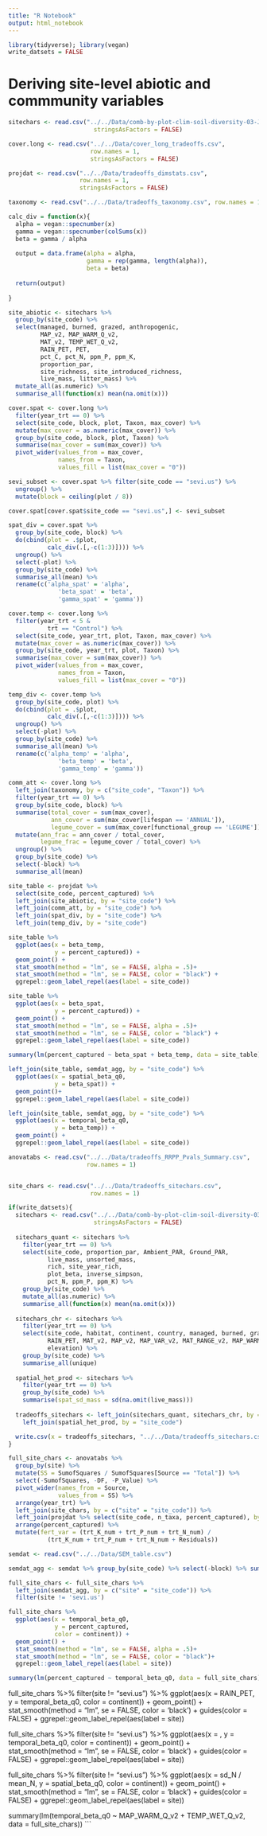 ```yaml
---
title: "R Notebook"
output: html_notebook
---
```


```r
library(tidyverse); library(vegan)
write_datsets = FALSE
```

# Deriving site-level abiotic and commmunity variables

```r
sitechars <- read.csv("../../Data/comb-by-plot-clim-soil-diversity-03-Jun-2020.csv",
                        stringsAsFactors = FALSE)

cover.long <- read.csv("../../Data/cover_long_tradeoffs.csv",
                       row.names = 1,
                       stringsAsFactors = FALSE)

projdat <- read.csv("../../Data/tradeoffs_dimstats.csv",
                    row.names = 1,
                    stringsAsFactors = FALSE)

taxonomy <- read.csv("../../Data/tradeoffs_taxonomy.csv", row.names = 1)

```

```r
calc_div = function(x){
  alpha = vegan::specnumber(x)
  gamma = vegan::specnumber(colSums(x))
  beta = gamma / alpha
  
  output = data.frame(alpha = alpha,
                      gamma = rep(gamma, length(alpha)),
                      beta = beta)
  
  return(output)
  
}
```

```r
site_abiotic <- sitechars %>% 
  group_by(site_code) %>%
  select(managed, burned, grazed, anthropogenic, 
         MAP_v2, MAP_WARM_Q_v2, 
         MAT_v2, TEMP_WET_Q_v2,
         RAIN_PET, PET,
         pct_C, pct_N, ppm_P, ppm_K,
         proportion_par,
         site_richness, site_introduced_richness,
         live_mass, litter_mass) %>%
  mutate_all(as.numeric) %>%
  summarise_all(function(x) mean(na.omit(x)))
```

```r
cover.spat <- cover.long %>% 
  filter(year_trt == 0) %>%
  select(site_code, block, plot, Taxon, max_cover) %>%
  mutate(max_cover = as.numeric(max_cover)) %>%
  group_by(site_code, block, plot, Taxon) %>%
  summarise(max_cover = sum(max_cover)) %>%
  pivot_wider(values_from = max_cover,
              names_from = Taxon,
              values_fill = list(max_cover = "0"))

sevi_subset <- cover.spat %>% filter(site_code == "sevi.us") %>%
  ungroup() %>%
  mutate(block = ceiling(plot / 8))

cover.spat[cover.spat$site_code == "sevi.us",] <- sevi_subset

spat_div = cover.spat %>% 
  group_by(site_code, block) %>%
  do(cbind(plot = .$plot, 
           calc_div(.[,-c(1:3)]))) %>%
  ungroup() %>%
  select(-plot) %>%
  group_by(site_code) %>%
  summarise_all(mean) %>%
  rename(c('alpha_spat' = 'alpha',
              'beta_spat' = 'beta',
              'gamma_spat' = 'gamma'))

```

```r
cover.temp <- cover.long %>% 
  filter(year_trt < 5 & 
           trt == "Control") %>% 
  select(site_code, year_trt, plot, Taxon, max_cover) %>%
  mutate(max_cover = as.numeric(max_cover)) %>%
  group_by(site_code, year_trt, plot, Taxon) %>%
  summarise(max_cover = sum(max_cover)) %>%
  pivot_wider(values_from = max_cover,
              names_from = Taxon,
              values_fill = list(max_cover = "0"))

temp_div <- cover.temp %>%
  group_by(site_code, plot) %>%
  do(cbind(plot = .$plot, 
           calc_div(.[,-c(1:3)]))) %>%
  ungroup() %>%
  select(-plot) %>%
  group_by(site_code) %>%
  summarise_all(mean) %>%
  rename(c('alpha_temp' = 'alpha',
              'beta_temp' = 'beta',
              'gamma_temp' = 'gamma'))

```

```r
comm_att <- cover.long %>% 
  left_join(taxonomy, by = c("site_code", "Taxon")) %>%
  filter(year_trt == 0) %>%
  group_by(site_code, block) %>%
  summarise(total_cover = sum(max_cover),
            ann_cover = sum(max_cover[lifespan == 'ANNUAL']),
            legume_cover = sum(max_cover[functional_group == 'LEGUME'])) %>%
  mutate(ann_frac = ann_cover / total_cover,
         legume_frac = legume_cover / total_cover) %>%
  ungroup() %>%
  group_by(site_code) %>%
  select(-block) %>%
  summarise_all(mean)
```

```r
site_table <- projdat %>% 
  select(site_code, percent_captured) %>%
  left_join(site_abiotic, by = "site_code") %>%
  left_join(comm_att, by = "site_code") %>%
  left_join(spat_div, by = "site_code") %>%
  left_join(temp_div, by = "site_code")
```

```r
site_table %>% 
  ggplot(aes(x = beta_temp,
             y = percent_captured)) +
  geom_point() +
  stat_smooth(method = "lm", se = FALSE, alpha = .5)+
  stat_smooth(method = "lm", se = FALSE, color = "black") +
  ggrepel::geom_label_repel(aes(label = site_code))

site_table %>% 
  ggplot(aes(x = beta_spat,
             y = percent_captured)) +
  geom_point() +
  stat_smooth(method = "lm", se = FALSE, alpha = .5)+
  stat_smooth(method = "lm", se = FALSE, color = "black") +
  ggrepel::geom_label_repel(aes(label = site_code))

summary(lm(percent_captured ~ beta_spat + beta_temp, data = site_table))

```

```r
left_join(site_table, semdat_agg, by = "site_code") %>%
  ggplot(aes(x = spatial_beta_q0,
             y = beta_spat)) +
  geom_point()+
  ggrepel::geom_label_repel(aes(label = site_code))

left_join(site_table, semdat_agg, by = "site_code") %>%
  ggplot(aes(x = temporal_beta_q0,
             y = beta_temp)) +
  geom_point() +
  ggrepel::geom_label_repel(aes(label = site_code))
```


```r
anovatabs <- read.csv("../../Data/tradeoffs_RRPP_Pvals_Summary.csv",
                      row.names = 1)


site_chars <- read.csv("../../Data/tradeoffs_sitechars.csv", 
                       row.names = 1)

if(write_datsets){
  sitechars <- read.csv("../../Data/comb-by-plot-clim-soil-diversity-03-Jun-2020.csv",
                        stringsAsFactors = FALSE)
  
  sitechars_quant <- sitechars %>% 
    filter(year_trt == 0) %>%
    select(site_code, proportion_par, Ambient_PAR, Ground_PAR, 
           live_mass, unsorted_mass,
           rich, site_year_rich,
           plot_beta, inverse_simpson,
           pct_N, ppm_P, ppm_K) %>% 
    group_by(site_code) %>%
    mutate_all(as.numeric) %>%
    summarise_all(function(x) mean(na.omit(x)))
  
  sitechars_chr <- sitechars %>% 
    filter(year_trt == 0) %>%
    select(site_code, habitat, continent, country, managed, burned, grazed, anthropogenic,
           RAIN_PET, MAT_v2, MAP_v2, MAP_VAR_v2, MAT_RANGE_v2, MAP_WARM_Q_v2, TEMP_WET_Q_v2,
           elevation) %>% 
    group_by(site_code) %>%
    summarise_all(unique)
  
  spatial_het_prod <- sitechars %>%
    filter(year_trt == 0) %>%
    group_by(site_code) %>%
    summarise(spat_sd_mass = sd(na.omit(live_mass)))
  
  tradeoffs_sitechars <- left_join(sitechars_quant, sitechars_chr, by = "site_code") %>%
    left_join(spatial_het_prod, by = "site_code")

  write.csv(x = tradeoffs_sitechars, "../../Data/tradeoffs_sitechars.csv")
}

```


```r
full_site_chars <- anovatabs %>%
  group_by(site) %>%
  mutate(SS = SumofSquares / SumofSquares[Source == "Total"]) %>%
  select(-SumofSquares, -DF, -P_Value) %>%
  pivot_wider(names_from = Source,
              values_from = SS) %>%
  arrange(year_trt) %>%
  left_join(site_chars, by = c("site" = "site_code")) %>%
  left_join(projdat %>% select(site_code, n_taxa, percent_captured), by = c("site" = "site_code")) %>%
  arrange(percent_captured) %>% 
  mutate(fert_var = (trt_K_num + trt_P_num + trt_N_num) /
           (trt_K_num + trt_P_num + trt_N_num + Residuals)) 
```


```r
semdat <- read.csv("../../Data/SEM_table.csv")

semdat_agg <- semdat %>% group_by(site_code) %>% select(-block) %>% summarise_all(mean)

full_site_chars <- full_site_chars %>%
  left_join(semdat_agg, by = c("site" = "site_code")) %>%
  filter(site != 'sevi.us')

full_site_chars %>%
  ggplot(aes(x = temporal_beta_q0,
             y = percent_captured,
             color = continent)) +
  geom_point() +
  stat_smooth(method = "lm", se = FALSE, alpha = .5)+
  stat_smooth(method = "lm", se = FALSE, color = "black")+
  ggrepel::geom_label_repel(aes(label = site))

summary(lm(percent_captured ~ temporal_beta_q0, data = full_site_chars))
```


full_site_chars %>%
  filter(site != "sevi.us") %>%
  ggplot(aes(x = RAIN_PET,
             y = temporal_beta_q0,
             color = continent)) +
  geom_point() +
  stat_smooth(method = "lm", se = FALSE, color = 'black') +
  guides(color = FALSE) +
  ggrepel::geom_label_repel(aes(label = site))

full_site_chars %>%
  filter(site != "sevi.us") %>%
ggplot(aes(x = ,
             y = temporal_beta_q0,
             color = continent)) +
  geom_point() +
  stat_smooth(method = "lm", se = FALSE, color = 'black') +
  guides(color = FALSE) +
  ggrepel::geom_label_repel(aes(label = site))

full_site_chars %>%
  filter(site != "sevi.us") %>%
  ggplot(aes(x = sd_N / mean_N,
             y = spatial_beta_q0,
             color = continent)) +
  geom_point() +
  stat_smooth(method = "lm", se = FALSE, color = 'black') +
  guides(color = FALSE) +
  ggrepel::geom_label_repel(aes(label = site))



summary(lm(temporal_beta_q0 ~  MAP_WARM_Q_v2 + TEMP_WET_Q_v2, data = full_site_chars))
```


